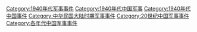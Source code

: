 [[Category:1940年代军事事件|Category:1940年代军事事件]]
[[Category:1940年代中国军事|Category:1940年代中国军事]]
[[Category:1940年代中国事件|Category:1940年代中国事件]]
[[Category:中华民国大陆时期军事事件|Category:中华民国大陆时期军事事件]]
[[Category:20世纪中国军事事件|Category:20世纪中国军事事件]]
[[Category:各年代中国军事事件|Category:各年代中国军事事件]]